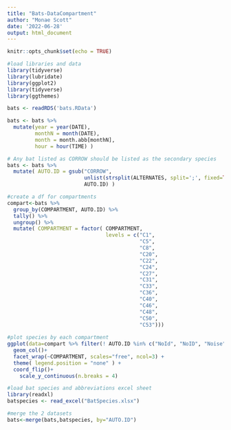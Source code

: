 ```yaml
---
title: "Bats-DataCompartment"
author: "Monae Scott"
date: '2022-06-28'
output: html_document
---
```


```r
knitr::opts_chunk$set(echo = TRUE)
```

```r
#load libraries and data
library(tidyverse)
library(lubridate)
library(ggplot2)
library(tidyverse)
library(ggthemes)

bats <- readRDS('bats.RData')

bats <- bats %>% 
  mutate(year = year(DATE), 
         monthN = month(DATE),
         month = month.abb[monthN],
         hour = hour(TIME) )

# Any bat listed as CORROW should be listed as the secondary species
bats <- bats %>% 
  mutate( AUTO.ID = gsub("CORROW", 
                         unlist(strsplit(ALTERNATES, split=';', fixed=TRUE))[1],
                         AUTO.ID) )
```

```r
#create a df for compartments
compart<-bats %>% 
  group_by(COMPARTMENT, AUTO.ID) %>% 
  tally() %>%
  ungroup() %>%
  mutate( COMPARTMENT = factor( COMPARTMENT, 
                                levels = c("C1",
                                           "C5",
                                           "C8",
                                           "C20",
                                           "C22",
                                           "C24",
                                           "C27",
                                           "C31",
                                           "C33",
                                           "C36",
                                           "C40",
                                           "C46",
                                           "C48",
                                           "C50",
                                           "C53")))
  
#plot species by each compartment 
ggplot(data=compart %>% filter(! AUTO.ID %in% c("NoId", "NoID", "Noise")), aes(x=AUTO.ID, y=n, fill=AUTO.ID))+
  geom_col()+
  facet_wrap(~COMPARTMENT, scales="free", ncol=3) +
  theme( legend.position = "none" ) +
  coord_flip()+
    scale_y_continuous(n.breaks = 4)

```

```r
#load bat species and abbreviations excel sheet
library(readxl)
batspecies <- read_excel("BatSpecies.xlsx")

#merge the 2 datasets 
bats<-merge(bats,batspecies, by="AUTO.ID")

```


